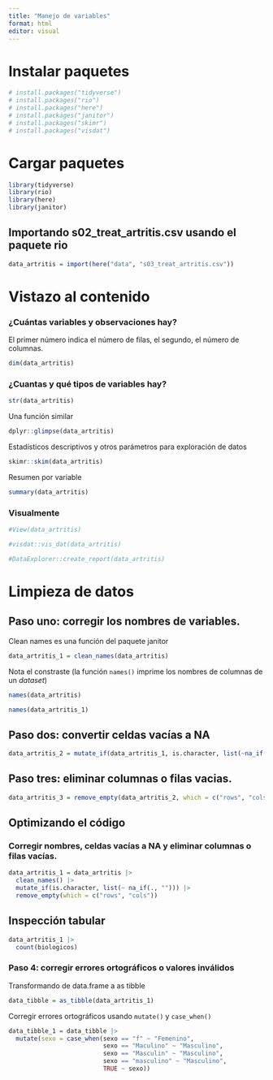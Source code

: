 ```yaml
---
title: "Manejo de variables"
format: html
editor: visual
---
```


# Instalar paquetes

```r
# install.packages("tidyverse")
# install.packages("rio")
# install.packages("here")
# install.packages("janitor")
# install.packages("skimr")
# install.packages("visdat")
```

# Cargar paquetes

```r
library(tidyverse)
library(rio)
library(here)
library(janitor)
```

## Importando s02_treat_artritis.csv usando el paquete rio

```r
data_artritis = import(here("data", "s03_treat_artritis.csv"))
```

# Vistazo al contenido

### ¿Cuántas variables y observaciones hay?

El primer número indica el número de filas, el segundo, el número de columnas.

```r
dim(data_artritis)
```

### ¿Cuantas y qué tipos de variables hay?

```r
str(data_artritis)
```

Una función similar

```r
dplyr::glimpse(data_artritis)
```

Estadísticos descriptivos y otros parámetros para exploración de datos

```r
skimr::skim(data_artritis)
```

Resumen por variable

```r
summary(data_artritis)
```

### Visualmente

```r
#View(data_artritis)
```

```r
#visdat::vis_dat(data_artritis)
```

```r
#DataExplorer::create_report(data_artritis)
```

# Limpieza de datos

## Paso uno: corregir los nombres de variables.

Clean names es una función del paquete janitor

```r
data_artritis_1 = clean_names(data_artritis)
```

Nota el constraste (la función `names()` imprime los nombres de columnas de un *dataset*)

```r
names(data_artritis)
```

```r
names(data_artritis_1)
```

## Paso dos: convertir celdas vacías a NA

```r
data_artritis_2 = mutate_if(data_artritis_1, is.character, list(~na_if(.,"")))
```

## Paso tres: eliminar columnas o filas vacias.

```r
data_artritis_3 = remove_empty(data_artritis_2, which = c("rows", "cols"))
```

## Optimizando el código

### Corregir nombres, celdas vacías a NA y eliminar columnas o filas vacías.

```r
data_artritis_1 = data_artritis |>
  clean_names() |>
  mutate_if(is.character, list(~ na_if(., ""))) |>
  remove_empty(which = c("rows", "cols"))
```

## Inspección tabular

```r
data_artritis_1 |> 
  count(biologicos)
```
### Paso 4: corregir errores ortográficos o valores inválidos

Transformando de data.frame a as tibble

```r
data_tibble = as_tibble(data_artritis_1)
```

Corregir errores ortográficos usando `mutate()` y `case_when()`

```r
data_tibble_1 = data_tibble |> 
  mutate(sexo = case_when(sexo == "f" ~ "Femenino",
                          sexo == "Maculino" ~ "Masculino",
                          sexo == "Masculin" ~ "Masculino",
                          sexo == "masculino" ~ "Masculino",
                          TRUE ~ sexo))
```




